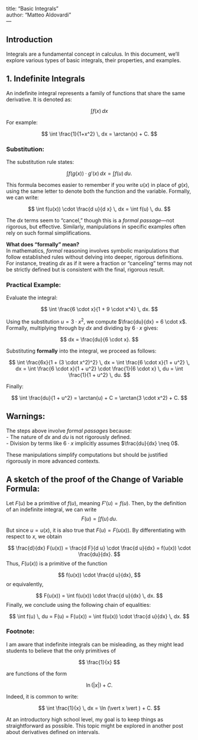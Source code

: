 title: "Basic Integrals"  
author: "Matteo Aldovardi"  
---

## Introduction

Integrals are a fundamental concept in calculus. In this document, we'll explore various types of basic integrals, their properties, and examples.

## 1. **Indefinite Integrals**

An indefinite integral represents a family of functions that share the same derivative. It is denoted as:

$$
\int f(x)\,dx
$$

For example:  

$$
\int \frac{1}{1+x^2} \, dx = \arctan(x) + C.
$$

### Substitution:

The substitution rule states:  

$$
\int f(g(x)) \cdot g'(x) \, dx = \int f(u) \, du.
$$

This formula becomes easier to remember if you write $u(x)$ in place of $g(x)$, using the same letter to denote both the function and the variable. Formally, we can write:

$$
\int f(u(x)) \cdot \frac{d u}{d x} \, dx = \int f(u) \, du.
$$

The $dx$ terms seem to "cancel," though this is a *formal passage*—not rigorous, but effective. Similarly, manipulations in specific examples often rely on such formal simplifications.

**What does "formally" mean?**  
In mathematics, *formal* reasoning involves symbolic manipulations that follow established rules without delving into deeper, rigorous definitions. For instance, treating $dx$ as if it were a fraction or "canceling" terms may not be strictly defined but is consistent with the final, rigorous result.

### Practical Example:

Evaluate the integral:

$$
\int \frac{6 \cdot x}{1 + 9 \cdot x^4} \, dx.
$$

Using the substitution $u = 3 \cdot x^2$, we compute $\frac{du}{dx} = 6 \cdot x$. Formally, multiplying through by $dx$ and dividing by $6 \cdot x$ gives:

$$
dx = \frac{du}{6 \cdot x}.
$$

Substituting **formally** into the integral, we proceed as follows:

$$
\int \frac{6x}{1 + (3 \cdot x^2)^2} \, dx = \int \frac{6 \cdot x}{1 + u^2} \, dx 
= \int \frac{6 \cdot x}{1 + u^2} \cdot \frac{1}{6 \cdot x} \, du = \int \frac{1}{1 + u^2} \, du.
$$

Finally:

$$
\int \frac{du}{1 + u^2} = \arctan(u) + C = \arctan(3 \cdot x^2) + C.
$$

## Warnings:

The steps above involve *formal passages* because:  
- The nature of $dx$ and $du$ is not rigorously defined.  
- Division by terms like $6 \cdot x$ implicitly assumes $\frac{du}{dx} \neq 0$.  

These manipulations simplify computations but should be justified rigorously in more advanced contexts.



## A sketch of the proof of the Change of Variable Formula:

Let $F(u)$ be a primitive of $f(u)$, meaning $F'(u) = f(u)$. Then, by the definition of an indefinite integral, we can write
$$
F(u) = \int f(u) \, du.
$$

But since $u = u(x)$, it is also true that $F(u) = F(u(x))$.
By differentiating with respect to $x$, we obtain

$$
\frac{d}{dx} F(u(x)) = \frac{d F}{d u} \cdot \frac{d u}{dx} = f(u(x)) \cdot \frac{du}{dx}.
$$
Thus, $F(u(x))$ is a primitive of the function

$$
f(u(x)) \cdot \frac{d u}{dx},
$$
or equivalently,

$$
F(u(x)) = \int f(u(x)) \cdot \frac{d u}{dx} \, dx.
$$
Finally, we conclude using the following chain of equalities:

$$
\int f(u) \, du = F(u) = F(u(x)) = \int f(u(x)) \cdot \frac{d u}{dx} \, dx.
$$


### Footnote:

I am aware that indefinite integrals can be misleading, as they might lead students to believe that the only primitives of  

$$ 
\frac{1}{x} 
$$  

are functions of the form  

$$ 
\ln(\vert x \vert ) + C. 
$$  

Indeed, it is common to write:  

$$ 
\int \frac{1}{x} \, dx = \ln (\vert x \vert ) + C. 
$$  

At an introductory high school level, my goal is to keep things as straightforward as possible. This topic might be explored in another post about derivatives defined on intervals.
